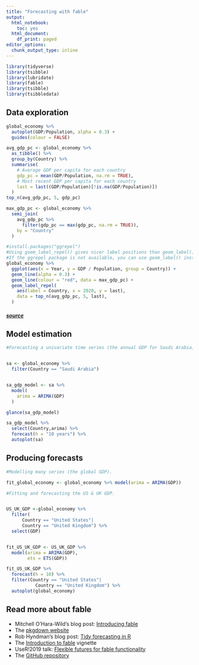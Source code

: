---
title: "Forecasting with fable"
output:
  html_notebook: 
    toc: yes
  html_document:
    df_print: paged
editor_options: 
  chunk_output_type: inline
---

```{r}
library(tidyverse)
library(tsibble)
library(lubridate)
library(fable)
library(tsibble)
library(tsibbledata)
```

## Data exploration

```{r echo=TRUE, message=FALSE, warning=FALSE, paged.print=FALSE}
global_economy %>%
  autoplot(GDP/Population, alpha = 0.3) +
  guides(colour = FALSE)

avg_gdp_pc <- global_economy %>%
  as_tibble() %>%
  group_by(Country) %>%
  summarise(
    # Average GDP per capita for each country
    gdp_pc = mean(GDP/Population, na.rm = TRUE),
    # Most recent GDP per capita for each country
    last = last((GDP/Population)[!is.na(GDP/Population)])
  )
top_n(avg_gdp_pc, 5, gdp_pc)

max_gdp_pc <- global_economy %>%
  semi_join(
    avg_gdp_pc %>%
      filter(gdp_pc == max(gdp_pc, na.rm = TRUE)),
    by = "Country"
  )
```
```{r echo=TRUE, message=FALSE, warning=FALSE, paged.print=FALSE}
#install.packages("ggrepel")
#Using goem_label_repel() gives nicer label positions than geom_label()
#If the ggrepel package is not available, you can use geom_label() instead
global_economy %>%
  ggplot(aes(x = Year, y = GDP / Population, group = Country)) +
  geom_line(alpha = 0.3) +
  geom_line(colour = "red", data = max_gdp_pc) + 
  geom_label_repel(
    aes(label = Country, x = 2020, y = last),
    data = top_n(avg_gdp_pc, 5, last),
  )
```
##### [source](https://github.com/rstudio-conf-2020/time-series-forecasting/blob/master/materials/labs.R)


## Model estimation

```{r echo=TRUE, message=FALSE, warning=FALSE}
#Forecasting a univariate time series (the annual GDP for Saudi Arabia).


sa <- global_economy %>%
  filter(Country == "Saudi Arabia")


sa_gdp_model <- sa %>%
  model(
    arima = ARIMA(GDP)
  )

glance(sa_gdp_model)

```

```{r message=FALSE, warning=FALSE}
sa_gdp_model %>%
  select(Country,arima) %>%
  forecast(h = "10 years") %>%
  autoplot(sa)
```
## Producing forecasts

```{r echo=TRUE, message=FALSE, warning=FALSE}

#Modelling many series (the global GDP).

fit_global_economy <- global_economy %>% model(arima = ARIMA(GDP))
```
```{r message=FALSE, warning=FALSE}
#Fitting and forecasting the US & UK GDP.


US_UK_GDP <-global_economy %>%
  filter(
      Country == "United States"|
      Country == "United Kingdom") %>%
  select(GDP)


fit_US_UK_GDP <- US_UK_GDP %>%
  model(arima = ARIMA(GDP),
        ets = ETS(GDP))

fit_US_UK_GDP %>%
  forecast(h = 10) %>%
  filter(Country == "United States"|
           Country == "United Kingdom") %>%
  autoplot(global_economy)

```
## Read more about fable
* Mitchell O'Hara-Wild’s blog post: [Introducing fable](https://www.mitchelloharawild.com/blog/fable/)
* The [pkgdown website](http://fable.tidyverts.org/)
* Rob Hyndman’s blog post: [Tidy forecasting in R](https://robjhyndman.com/hyndsight/fable/)
* The [Introduction to fable](http://fable.tidyverts.org/articles/fable.html) vignette 
* UseR!2019 talk: [Flexible futures for fable functionality](https://www.youtube.com/watch?v=DhDOTxojQ3k)
* The [GitHub repository](https://github.com/tidyverts/fable/)